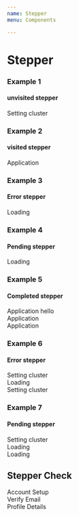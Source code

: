 ```yaml
---
name: Stepper
menu: Components

---
```


# Stepper
### Example 1
#### unvisited stepper
<Playground>

<div className="stepper">
  <div className="stepper-steps-wrapper">
<div className="stepper-step-unvisited">
  <div className="stepper-step_mark">
    <div className="d-flex">
      <div className="stepper-fixed">
       <div className="circle-active">
        <div className="circle" />
        </div>
        <div className="stepper-text">
          <span className="stepper-step_mark__name">
            Setting cluster
          </span>
        </div>
      </div>
      <span className="stepper-step_mark__line" />
    </div>
  </div>
  </div>
</div>
</div>

</Playground>

### Example 2
#### visited stepper
<Playground>

<div className="stepper">
  <div className="stepper-steps-wrapper">
<div className="stepper-step-visited">
  <div className="stepper-step_mark">
    <div className="d-flex">
      <div className="stepper-fixed">
            <div className="circle-active">
        <div className="circle" />
        </div>
        <div className="stepper-text">
          <span className="stepper-step_mark__name">
            Application
          </span>
        </div>
      </div>
      <span className="stepper-step_mark__line" />
    </div>
  </div>
  </div>
</div>
</div>
  
</Playground>


### Example 3
#### Error stepper
<Playground>

<div className="stepper">
  <div className="stepper-steps-wrapper">
<div className="stepper-step-error">
  <div className="stepper-step_mark">
    <div className="d-flex">
      <div className="stepper-fixed">
            <div className="circle-active">
        <div className="circle" />
        </div>
        <div className="stepper-text">
          <span className="stepper-step_mark__name">
            Loading
          </span>
        </div>
      </div>
      <span className="stepper-step_mark__line" />
    </div>
  </div>
  </div>
</div>
</div>

</Playground>


### Example 4
#### Pending stepper
<Playground>

<div className="stepper">
  <div className="stepper-steps-wrapper">
<div className="stepper-step-current">
  <div className="stepper-step_mark">
    <div className="d-flex">
      <div className="stepper-fixed">
            <div className="circle-active">
        <div className="circle" />
        </div>
        <div className="stepper-text">
          <span className="stepper-step_mark__name">
              Loading
          </span>
        </div>
      </div>
      <span className="stepper-step_mark__line" />
    </div>
  </div>
  </div>
</div>
</div>

</Playground>

### Example 5
#### Completed stepper
<Playground>

<div className="stepper">
  <div className="stepper-steps-wrapper">
    <div className="stepper-step-visited">
      <div className="stepper-step_mark">
        <div className="d-flex">
          <div className="stepper-fixed">
                <div className="circle-active">
        <div className="circle" />
        </div>
            <div className="stepper-text">
              <span className="stepper-step_mark__name">
                Application hello
              </span>
            </div>
          </div>
          <span className="stepper-step_mark__line" />
        </div>
      </div>
    </div>
  </div>
  <div className="stepper-steps-wrapper">
    <div className="stepper-step-visited">
      <div className="stepper-step_mark">
        <div className="d-flex">
          <div className="stepper-fixed">
                <div className="circle-active">
        <div className="circle" />
        </div>
            <div className="stepper-text">
              <span className="stepper-step_mark__name">
                Application
              </span>
            </div>
          </div>
          <span className="stepper-step_mark__line" />
        </div>
      </div>
    </div>
  </div>
    <div className="stepper-step-visited">
      <div className="stepper-step_mark">
        <div className="d-flex">
          <div className="stepper-fixed">
                <div className="circle-active">
        <div className="circle" />
        </div>
            <div className="stepper-text">
              <span className="stepper-step_mark__name">
                Application
              </span>
            </div>
          </div>
      </div>
    </div>
  </div>
</div>
      

  
</Playground>


### Example 6
#### Error stepper
<Playground>

<div className="stepper">
  <div className="stepper-steps-wrapper">
    <div className="stepper-step-error">
      <div className="stepper-step_mark">
        <div className="d-flex">
          <div className="stepper-fixed">
                <div className="circle-active">
        <div className="circle" />
        </div>
            <div className="stepper-text">
              <span className="stepper-step_mark__name">
                Setting cluster
              </span>
            </div>
          </div>
          <span className="stepper-step_mark__line" />
        </div>
      </div>
    </div>
  </div>
    <div className="stepper-steps-wrapper">
    <div className="stepper-step-unvisited">
      <div className="stepper-step_mark">
        <div className="d-flex">
          <div className="stepper-fixed">
                <div className="circle-active">
        <div className="circle" />
        </div>
            <div className="stepper-text">
              <span className="stepper-step_mark__name">
                  Loading
              </span>
            </div>
          </div>
          <span className="stepper-step_mark__line" />
        </div>
      </div>
    </div>
  </div>
    <div className="stepper-step-unvisited">
      <div className="stepper-step_mark">
        <div className="d-flex">
          <div className="stepper-fixed">
                <div className="circle-active">
        <div className="circle" />
        </div>
            <div className="stepper-text">
              <span className="stepper-step_mark__name">
                Setting cluster
              </span>
            </div>
          </div>
        </div>
      </div>
    </div>
</div>

</Playground>

### Example 7
#### Pending stepper
<Playground>

<div className="stepper">
  <div className="stepper-steps-wrapper">
    <div className="stepper-step-current">
      <div className="stepper-step_mark">
        <div className="d-flex">
          <div className="stepper-fixed">
                <div className="circle-active">
        <div className="circle" />
        </div>
            <div className="stepper-text">
              <span className="stepper-step_mark__name">
                Setting cluster
              </span>
            </div>
          </div>
          <span className="stepper-step_mark__line" />
        </div>
      </div>
    </div>
  </div>
    <div className="stepper-steps-wrapper">
    <div className="stepper-step-unvisited">
      <div className="stepper-step_mark">
        <div className="d-flex">
          <div className="stepper-fixed">
                <div className="circle-active">
        <div className="circle" />
        </div>
            <div className="stepper-text">
              <span className="stepper-step_mark__name">
                 Loading
              </span>
            </div>
          </div>
          <span className="stepper-step_mark__line" />
        </div>
      </div>
    </div>
  </div>
    <div className="stepper-step-unvisited">
      <div className="stepper-step_mark">
        <div className="d-flex">
          <div className="stepper-fixed">
                <div className="circle-active">
        <div className="circle" />
        </div>
            <div className="stepper-text">
              <span className="stepper-step_mark__name">
                 Loading
              </span>
            </div>
          </div>
        </div>
      </div>
    </div>
</div>

</Playground>


## Stepper Check


<Playground>
   <div className="stepper-check">
    <div className="step visited">
      <div className="step-circle"><span class="mi mi-check-circle-fill"></span></div>
      <div className="step-title">Account Setup</div>
      <div className="step-bar-left"></div>
      <div className="step-bar-right"></div>
    </div>
    <div className="step active">
      <div className="step-circle"><span class="mi mi-check-circle-fill"></span></div>
      <div className="step-title">Verify Email</div>
      <div className="step-bar-left"></div>
      <div className="step-bar-right"></div>
    </div>
    <div className="step">
      <div className="step-circle"><span class="mi mi-check-circle-fill"></span></div>
      <div className="step-title">Profile Details</div>
      <div className="step-bar-left"></div>
      <div className="step-bar-right"></div>
    </div>
  </div>
</Playground>
